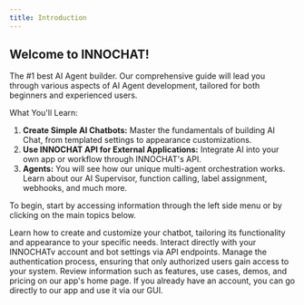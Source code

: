 ```yaml
---
title: Introduction
---
```


## Welcome to INNOCHAT!

The #1 best AI Agent builder.
Our comprehensive guide will lead you through various aspects of AI Agent development, tailored for both beginners and experienced users.

What You'll Learn:

1. **Create Simple AI Chatbots:** Master the fundamentals of building AI Chat, from templated settings to appearance customizations.
2. **Use INNOCHAT API for External Applications:** Integrate AI into your own app or workflow through INNOCHAT's API.
3. **Agents:** You will see how our unique multi-agent orchestration works. Learn about our AI Supervisor, function calling, label assignment, webhooks, and much more.

To begin, start by accessing information through the left side menu or by clicking on the main topics below.

<CardGroup cols={2}>
  <Card title="Chatbot" icon="message-bot" href="/creating-first-chatbot">
    Learn how to create and customize your chatbot, tailoring its functionality
    and appearance to your specific needs.
  </Card>
  <Card
    title="Discover API's"
    icon="code"
    href="/api-reference/chatbots/create"
  >
    Interact directly with your INNOCHATv account and bot settings via API
    endpoints.
  </Card>
  <Card title="Authenticate Users" icon="webhook" href="/user-identity">
    Manage the authentication process, ensuring that only authorized users gain
    access to your system.
  </Card>
  <Card
    title="Visit INNOCHAT Website"
    icon="browser"
    href="https://innochat.ch"
  >
    Review information such as features, use cases, demos, and pricing on our
    app's home page.
  </Card>
  <Card
    title="Go to our app"
    icon="computer-classic"
    href="https://app.innochat.ch"
    color="#309C95"
  >
    If you already have an account, you can go directly to our app and use it
    via our GUI.
  </Card>
</CardGroup>
